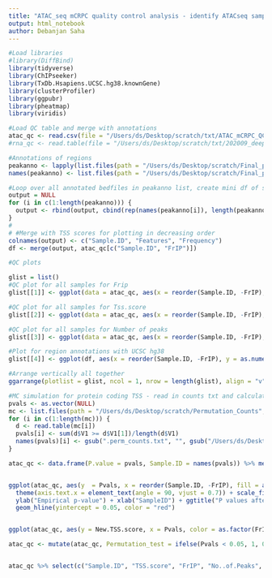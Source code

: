 ```yaml
---
title: "ATAC_seq mCRPC quality control analysis - identify ATACseq samples with high quality for downstream analyssi"
output: html_notebook
author: Debanjan Saha
---
```



```r
#Load libraries
#library(DiffBind)
library(tidyverse)
library(ChIPseeker)
library(TxDb.Hsapiens.UCSC.hg38.knownGene)
library(clusterProfiler)
library(ggpubr)
library(pheatmap)
library(viridis)
```

```r
#Load QC table and merge with annotations
atac_qc <- read.csv(file = "/Users/ds/Desktop/scratch/txt/ATAC_mCRPC_QC.csv",strip.white = T) %>% mutate(FrIP_batch = ntile(FrIP, 3))
#rna_qc <- read.table(file = "/Users/ds/Desktop/scratch/txt/202009_deepRNAseq_sample_full.txt", header = T)

```


```r
#Annotations of regions
peakanno <- lapply(list.files(path = "/Users/ds/Desktop/scratch/Final_peaks/", pattern = ".narrowPeak", full.names = T), annotatePeak, TxDb = TxDb.Hsapiens.UCSC.hg38.knownGene)
names(peakanno) <- list.files(path = "/Users/ds/Desktop/scratch/Final_peaks/", pattern = ".narrowPeak") %>% gsub(pattern = "_filtered.peaks.narrowPeak", replacement = "")

#Loop over all annotated bedfiles in peakanno list, create mini df of sample name, features, and frequencies, then append to output - samples are in long format for plotting
output = NULL
for (i in c(1:length(peakanno))) {
  output <- rbind(output, cbind(rep(names(peakanno[i]), length(peakanno[[i]]@annoStat$Frequency)), as.character(peakanno[[i]]@annoStat$Feature), as.numeric(peakanno[[i]]@annoStat$Frequency))) %>% as.data.frame()
}
#
# #Merge with TSS scores for plotting in decreasing order
colnames(output) <- c("Sample.ID", "Features", "Frequency")
df <- merge(output, atac_qc[c("Sample.ID", "FrIP")])
```


```r
#QC plots

glist = list()
#QC plot for all samples for Frip
glist[[1]] <- ggplot(data = atac_qc, aes(x = reorder(Sample.ID, -FrIP), y = FrIP)) + geom_col(aes(fill = as.factor(FrIP_batch) , position = "dodge", width = 0.85), color = "black", alpha = atac_qc$Permutation_test) + theme(axis.text.x = element_blank(), legend.position = "none") + xlab(NULL) + scale_fill_viridis_d(end = 0.5) 

#QC plot for all samples for Tss.score
glist[[2]] <- ggplot(data = atac_qc, aes(x = reorder(Sample.ID, -FrIP), y = TSS.score)) + geom_col(aes( fill = as.factor(FrIP_batch), position = "dodge", width = 0.85), color = "black", alpha = atac_qc$Permutation_test) + scale_fill_viridis_d(end = 0.5) + theme(axis.text.x = element_blank(), legend.position = "none") + xlab(NULL) + ylab("TSS.score")

#QC plot for all samples for Number of peaks 
glist[[3]] <- ggplot(data = atac_qc, aes(x = reorder(Sample.ID, -FrIP), y = No..of.Peaks)) + geom_col(aes( fill = as.factor(FrIP_batch), position = "dodge", width = 0.85), color = "black", alpha = atac_qc$Permutation_test) + scale_fill_viridis_d(end = 0.5) + theme(axis.text.x = element_blank(), legend.position = "none") + xlab(NULL)

#Plot for region annotations with UCSC hg38 
glist[[4]] <- ggplot(df, aes(x = reorder(Sample.ID, -FrIP), y = as.numeric(Frequency), fill = Features)) + geom_bar(position = "stack", stat = "identity", width= 0.8, color = "black") + scale_y_continuous(name = "Frequency", limits = c(0,100)) + theme(axis.text.x = element_text(angle = 90, vjust = 0.5, hjust=1, size = 8), legend.position = "none") + scale_fill_viridis_d() + xlab("Sample ID") 

#Arrange vertically all together 
ggarrange(plotlist = glist, ncol = 1, nrow = length(glist), align = "v")


```


```r
#MC simulation for protein coding TSS - read in counts txt and calculate empirical p value
pvals <- as.vector(NULL)
mc <- list.files(path = "/Users/ds/Desktop/scratch/Permutation_Counts", full.names = T)
for (i in c(1:length(mc))) {
  d <- read.table(mc[i])
  pvals[i] <- sum(d$V1 >= d$V1[1])/length(d$V1)
  names(pvals)[i] <- gsub(".perm_counts.txt", "", gsub("/Users/ds/Desktop/scratch/Permutation_Counts/", "", mc[i]))
}

atac_qc <- data.frame(P.value = pvals, Sample.ID = names(pvals)) %>% merge(atac_qc)


ggplot(atac_qc, aes(y  = Pvals, x = reorder(Sample.ID, -FrIP), fill = as.factor(FrIP_batch))) + geom_col() + 
  theme(axis.text.x = element_text(angle = 90, vjust = 0.7)) + scale_fill_viridis_d(name = "FrIP quality", labels = c("Low", "Medium", "High")) +  
  ylab("Empirical p-value") + xlab("SampleID") + ggtitle("P values after 100 permutations") + 
  geom_hline(yintercept = 0.05, color = "red")


ggplot(atac_qc, aes(y = New.TSS.score, x = Pvals, color = as.factor(FrIP_batch), size = No..of.Peaks)) + geom_jitter(width = 0.1) + scale_color_viridis_d(name = "FrIP quality", labels = c("Low", "Medium", "High")) + ggtitle("P values after 100 permutations") +  ylab("TSS score") + xlab("P value")

atac_qc <- mutate(atac_qc, Permutation_test = ifelse(Pvals < 0.05, 1, 0))


atac_qc %>% select(c("Sample.ID", "TSS.score", "FrIP", "No..of.Peaks", "P.value", "Permutation_test")) %>% write.csv(file = "/Users/ds/Desktop/mCRPC_ATACseq_QC.csv", quote = F, sep = "\t", row.names = F)
```

